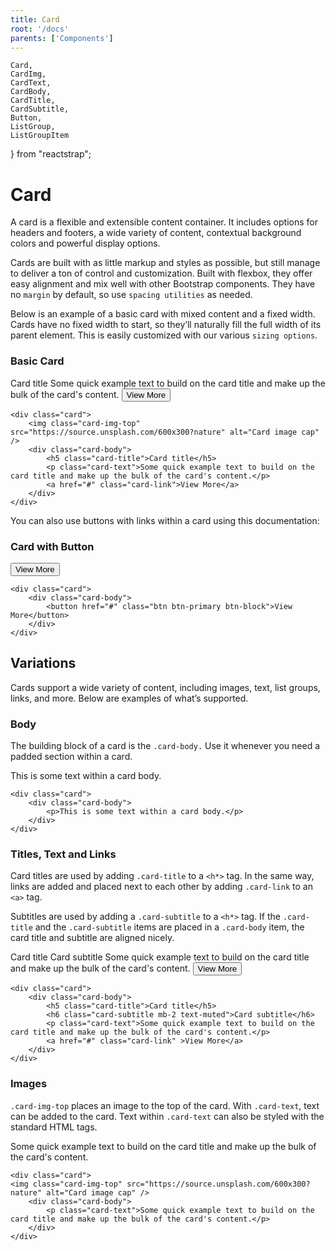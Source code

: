 ```yaml
---
title: Card
root: '/docs'
parents: ['Components']
---
```



	Card,
	CardImg,
	CardText,
	CardBody,
	CardTitle,
	CardSubtitle,
	Button,
	ListGroup,
	ListGroupItem
} from "reactstrap";

# Card

A card is a flexible and extensible content container. It includes options for headers and footers, a wide variety of content, contextual background colors and powerful display options.

Cards are built with as little markup and styles as possible, but still manage to deliver a ton of control and customization. Built with flexbox, they offer easy alignment and mix well with other Bootstrap components. They have no `margin` by default, so use `spacing utilities` as needed.

Below is an example of a basic card with mixed content and a fixed width. Cards have no fixed width to start, so they’ll naturally fill the full width of its parent element. This is easily customized with our various `sizing options`.

### Basic Card

<Playground>
	<Card style={{ width: 330 }}>
		<CardImg
			top
			width="100%"
			src="https://source.unsplash.com/600x300?nature"
			alt="Card image cap"
		/>
		<CardBody>
			<CardTitle className="h5 mb-3">Card title</CardTitle>
			<CardText>
				Some quick example text to build on the card title and make up
				the bulk of the card's content.
			</CardText>
			<Button className="btn-link">View More</Button>
		</CardBody>
	</Card>
</Playground>

    <div class="card">
        <img class="card-img-top" src="https://source.unsplash.com/600x300?nature" alt="Card image cap" />
        <div class="card-body">
            <h5 class="card-title">Card title</h5>
            <p class="card-text">Some quick example text to build on the card title and make up the bulk of the card's content.</p>
            <a href="#" class="card-link">View More</a>
        </div>
    </div>

You can also use buttons with links within a card using this documentation:

### Card with Button

<Playground>
	<Card style={{ width: 500 }}>
		<CardImg
			top
			width="100%"
			src="https://source.unsplash.com/600x300?nature"
			alt="Card image cap"
		/>
		<CardBody>
			<Button color="primary" block>
				View More
			</Button>
		</CardBody>
	</Card>
</Playground>

    <div class="card">
        <div class="card-body">
            <button href="#" class="btn btn-primary btn-block">View More</button>
        </div>
    </div>

## Variations

Cards support a wide variety of content, including images, text, list groups, links, and more. Below are examples of what’s supported.

### Body

The building block of a card is the `.card-body.` Use it whenever you need a padded section within a card.

<Playground>
	<Card style={{ width: 330 }}>
		<CardBody>
			<p>This is some text within a card body.</p>
		</CardBody>
	</Card>
</Playground>

    <div class="card">
        <div class="card-body">
            <p>This is some text within a card body.</p>
        </div>
    </div>

### Titles, Text and Links

Card titles are used by adding `.card-title` to a `<h*>` tag. In the same way, links are added and placed next to each other by adding `.card-link` to an `<a>` tag.

Subtitles are used by adding a `.card-subtitle` to a `<h*>` tag. If the `.card-title` and the `.card-subtitle` items are placed in a `.card-body` item, the card title and subtitle are aligned nicely.

<Playground>
	<Card style={{ width: 330 }}>
		<CardBody>
			<CardTitle className="h5 mb-3">Card title</CardTitle>
			<CardSubtitle>Card subtitle</CardSubtitle>
			<CardText>
				Some quick example text to build on the card title and make up
				the bulk of the card's content.
			</CardText>
			<Button className="btn-link">View More</Button>
		</CardBody>
	</Card>
</Playground>

    <div class="card">
        <div class="card-body">
            <h5 class="card-title">Card title</h5>
            <h6 class="card-subtitle mb-2 text-muted">Card subtitle</h6>
            <p class="card-text">Some quick example text to build on the card title and make up the bulk of the card's content.</p>
            <a href="#" class="card-link" >View More</a>
        </div>
    </div>

### Images

`.card-img-top` places an image to the top of the card. With `.card-text`, text can be added to the card. Text within `.card-text` can also be styled with the standard HTML tags.

<Playground>
	<Card style={{ width: 330 }}>
		<CardImg
			top
			width="100%"
			src="https://source.unsplash.com/600x300?nature"
			alt="Card image cap"
		/>
		<CardBody>
			<CardText>
				Some quick example text to build on the card title and make up
				the bulk of the card's content.
			</CardText>
		</CardBody>
	</Card>
</Playground>

    <div class="card">
    <img class="card-img-top" src="https://source.unsplash.com/600x300?nature" alt="Card image cap" />
        <div class="card-body">
            <p class="card-text">Some quick example text to build on the card title and make up the bulk of the card's content.</p>
        </div>
    </div>
